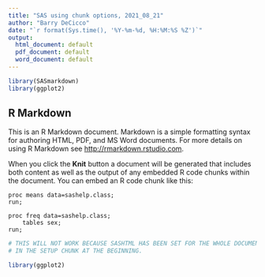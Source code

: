 ```yaml
---
title: "SAS using chunk options, 2021_08_21"
author: "Barry DeCicco"
date: "`r format(Sys.time(), '%Y-%m-%d, %H:%M:%S %Z')`"
output:
  html_document: default
  pdf_document: default
  word_document: default
---
```


```r

library(SASmarkdown)
library(ggplot2)

```

## R Markdown

This is an R Markdown document. Markdown is a simple formatting syntax for authoring HTML, PDF, and MS Word documents. For more details on using R Markdown see <http://rmarkdown.rstudio.com>.

When you click the **Knit** button a document will be generated that includes both content as well as the output of any embedded R code chunks within the document. You can embed an R code chunk like this:

```sas

proc means data=sashelp.class;
run;

proc freq data=sashelp.class;
    tables sex;
run;
```
  
```r

# THIS WILL NOT WORK BECAUSE SASHTML HAS BEEN SET FOR THE WHOLE DOCUMENT
# IN THE SETUP CHUNK AT THE BEGINNING.

library(ggplot2)

``` 
